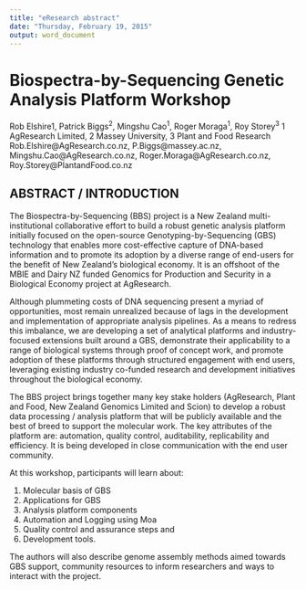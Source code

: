 ---
title: "eResearch abstract"
date: "Thursday, February 19, 2015"
output: word_document
---

Biospectra-by-Sequencing Genetic Analysis Platform Workshop
===========================================================


Rob Elshire1, Patrick Biggs^2^, Mingshu Cao^1^, Roger Moraga^1^, Roy Storey^3^
1 AgResearch Limited, 2 Massey University, 3 Plant and Food Research 
Rob.Elshire@AgResearch.co.nz, P.Biggs@massey.ac.nz, Mingshu.Cao@AgResearch.co.nz, Roger.Moraga@AgResearch.co.nz, Roy.Storey@PlantandFood.co.nz


ABSTRACT / INTRODUCTION 
-----------------------

The Biospectra-by-Sequencing  (BBS) project is a New Zealand multi-institutional collaborative effort to build a robust genetic analysis platform initially focused on the open-source Genotyping-by-Sequencing (GBS) technology that enables more cost-effective capture of DNA-based information and to promote its adoption by a diverse range of end-users for the benefit of New Zealand’s biological economy. It is an offshoot of the MBIE and Dairy NZ funded Genomics for Production and Security in a Biological Economy project at AgResearch. 

Although plummeting costs of DNA sequencing present a myriad of opportunities, most remain unrealized because of lags in the development and implementation of appropriate analysis pipelines. As a means to redress this imbalance, we are developing a set of analytical platforms and industry-focused extensions built around a GBS, demonstrate their applicability to a range of biological systems through proof of concept work, and promote adoption of these platforms through structured engagement with end users, leveraging existing industry co-funded research and development initiatives throughout the biological economy.

The BBS project brings together many key stake holders (AgResearch, Plant and Food, New Zealand Genomics Limited and Scion) to develop a robust data processing / analysis platform that will be publicly available and the best of breed to support the molecular work. The key attributes of the platform are: automation, quality control, auditability, replicability and efficiency. It is being developed in close communication with the end user community.

At this workshop, participants will learn about:

1. Molecular basis of GBS
2. Applications for GBS 
3. Analysis platform components
4. Automation and Logging using Moa
5. Quality control and assurance steps and
6. Development tools.

The authors will also describe genome assembly methods aimed towards GBS support, community resources to inform researchers and ways to interact with the project. 
